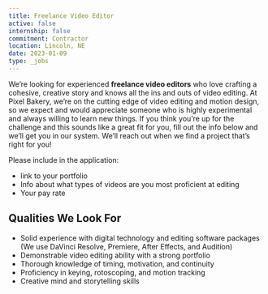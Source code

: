 ```yaml
---
title: Freelance Video Editor
active: false
internship: false
commitment: Contractor
location: Lincoln, NE
date: 2023-01-09
type: _jobs
---
```


We’re looking for experienced **freelance video editors** who love crafting a cohesive, creative story and knows all the ins and outs of video editing. At Pixel Bakery, we’re on the cutting edge of video editing and motion design, so we expect and would appreciate someone who is highly experimental and always willing to learn new things. If you think you’re up for the challenge and this sounds like a great fit for you, fill out the info below and we’ll get you in our system. We’ll reach out when we find a project that’s right for you!

Please include in the application: 

- link to your portfolio
- Info about what types of videos are you most proficient at editing
- Your pay rate

## Qualities We Look For

- Solid experience with digital technology and editing software packages (We use DaVinci Resolve, Premiere, After Effects, and Audition)
- Demonstrable video editing ability with a strong portfolio
- Thorough knowledge of timing, motivation, and continuity
- Proficiency in keying, rotoscoping, and motion tracking
- Creative mind and storytelling skills